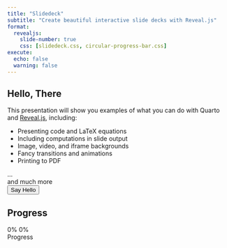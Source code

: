 ```yaml
---
title: "Slidedeck"
subtitle: "Create beautiful interactive slide decks with Reveal.js"
format:
  revealjs: 
    slide-number: true
    css: [slidedeck.css, circular-progress-bar.css]
execute:
  echo: false
  warning: false    
---
```


## Hello, There

This presentation will show you examples of what you can do with Quarto and [Reveal.js](https://revealjs.com), including:

-   Presenting code and LaTeX equations
-   Including computations in slide output
-   Image, video, and iframe backgrounds
-   Fancy transitions and animations
-   Printing to PDF

...<div class="foo">and much more</div>

<form>  
  <input type="button" value="Say Hello" onclick="msg()"/>  
</form> 

<script type="text/javascript">
  function msg(){  
    alert("Hello, Local Slidedeck Script!");  
  }
</script>  

<script type="text/javascript" src="https://raw.githack.com/vanHeemstraSystems/quarto-revealjs/main/slidedeck.js"></script>

## Progress

```{=html}
<div class="container">
  <div class="circular-progress">
    <span class="progress-value">0%</span>
    <span class="progress-loaded-value">0%</span>
  </div>
  <span class="text">Progress</span>
</div>
```

<script type="text/javascript">
  
function getPromise(URL) {
  let promise = new Promise(function (resolve, reject) {
    let req = new XMLHttpRequest();
    req.open("GET", URL);
    req.onload = function () {
      if (req.status == 200) {
        resolve(req.response);
      } else {
        reject("There is an error!");
      }
    };
    req.send();
  });
  return promise;
}

const ALL_PROGRESS_URL = 'https://raw.githack.com/vanHeemstraSystems/quarto-revealjs/main/data/progress.json';  

let promise = getPromise(ALL_PROGRESS_URL);

let loading = true;
loading && console.log('Loading ...');
  
const consumer = () => {  
    promise.finally(() => {
      loading = false;
      console.log(`Promise Settled and loading is ${loading}`);
    }).then((result) => {
      console.log({result});
      // let firstResults = JSON.parse(result).progress[0];
      console.log("Parsed result: ", JSON.parse(result));
      // return firstResults;
      return {"foo":"bar"};
    }).catch((error) => {
      console.log(error)
    });
}

let results = consumer();
    console.log("Look at my results: ", results);

let progressData = fetch("https://raw.githack.com/vanHeemstraSystems/quarto-revealjs/main/data/progress.json", {
    mode: 'cors',
    headers: {
      'Access-Control-Allow-Origin':'*'
    }
  })
  .then(res => res.json());

let circularProgress = document.querySelector(".circular-progress"),
    progressValue = document.querySelector(".progress-value"),
    progressLoadedValue = document.querySelector(".progress-loaded-value");

let progressStartValue = 0,    
    progressEndValue = 90,
    progressLoadedEndValue = 55,
    speed = 100;

let progress = setInterval(() => {
    progressStartValue++;
    progressValue.textContent = `${progressStartValue}%`
    progressLoadedValue.textContent = `${progressLoadedEndValue}%`
    circularProgress.style.background = `conic-gradient(#7d2ae8 ${progressStartValue * 3.6}deg, #ededed 0deg)`
    if(progressStartValue == progressEndValue){
        clearInterval(progress);
    }
}, speed);
</script>
